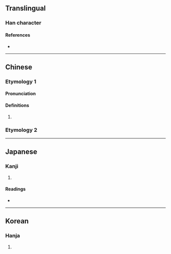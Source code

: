 {{character info/new}}
==Translingual==

===Han character===
{{Han char|rn=85|rad=水|as=12|sn=15|four=31186|canj=EMMC|ids=⿰氵項}}

====References====
* {{Han ref|kx=0652.080|dkj=18336|dj=1062.100|hdz=31735.010|uh=6F92|ud=28562|bh=E5FE|bd=58878}}

----

==Chinese==
{{zh-forms|s=𭱊}}

===Etymology 1===
====Pronunciation====
{{zh-pron
|m=hòng
|c=hung6
|mc=y
|oc=y
|ma=
|cat=a
}}

====Definitions====
{{zh-hanzi}}

# {{zh-only|澒洞|[[pervasive]], [[vast]]}}

===Etymology 2===
{{zh-see|汞|v}}

----

==Japanese==

===Kanji===
{{ja-kanji|grade=|rs=水12}}

# {{defn|lang=ja|sort=水12}}

====Readings====
* {{ja-readings|on=こう,く,ぐ|kun=}}

----

==Korean==

===Hanja===
{{ko-hanja|hangeul=홍|eumhun=|rv=hong|mr=hong|y=hong}}

# {{defn|lang=ko|sort=水12}}